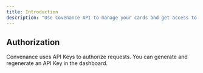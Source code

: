 ```yaml
---
title: Introduction
description: "Use Covenance API to manage your cards and get access to your transactions"
---
```


## Authorization

Convenance uses API Keys to authorize requests. You can generate and regenerate an API Key in the dashboard.